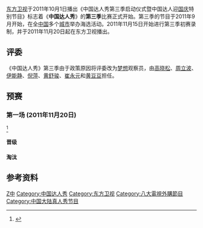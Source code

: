 {{NoteTA
|1=zh-cn:考威尔; zh-hk:高維爾; zh-tw:高維爾
}}
{{Infobox Television|
| show_name            = 中国达人秀（第三季）<br>{{lang|en|China's Got Talent}}
| image                = <!-- 注释出：[[File:Chinasgottalentlogo.jpg|250px]] -->
| caption              =
| genre                = [[真人秀|真人秀]]
| picture_format       = [[480i|480i]] ([[4:3|4:3]]),<br>[[1080i|1080i]] ([[16:9|16:9]])
| runtime              = 60分钟
| creator              = [[西蒙·高維爾|西蒙·高維爾]] （Simon Cowell）
| presenter            = [[程雷|程雷]]
| judges               = [[高晓松|高晓松]]<br />[[周立波_(演员)|周立波]]<br />[[伊能静|伊能静]]<br />[[倪萍|倪萍]]<br />[[黄舒骏|黄舒骏]]<br />[[黄豆豆|黄豆豆]]
| network              = [[东方卫视|东方卫视]]、[[八大綜合台|八大綜合台]]
| country              = {{CHN}}
| first_run            = {{CHN}}、{{TWN}}
| first_aired          = 2011年11月20日 
| last_aired           = 至今
| num_series           = 
| num_episodes         = 4 <small>(截至 2011年11月20日)</small>
| company            = [[FremantleMedia|FremantleMedia]]<br />[[Syco|Syco]] <br />[[上海文化广播影视集团|上海文化广播影视集团]]
| related              = 《[[美国达人|美国达人]]》<br>《[[英国达人|英国达人]]》
| website              =
| imdb_id              =
| tv_com_id            =
}}

[[东方卫视|东方卫视]]于2011年10月1日播出《中国达人秀第三季启动仪式暨中国达人迎[[国庆|国庆]]特别节目》标志着《'''中国达人秀'''》的'''第三季'''比赛正式开始。第三季的节目于2011年9月开始，在全[[中国|中国]]多个[[城市|城市]]举办海选活动。2011年11月15日开始进行第三季初赛录制，并于2011年11月20日起在东方卫视播出。

==评委==
《中国达人秀》第三季由于政策原因将评委改为[[梦想|梦想]]观察员，由[[高晓松|高晓松]]、[[周立波_(演员)|周立波]]、[[伊能静|伊能静]]、[[倪萍|倪萍]]、[[黄舒骏|黄舒骏]]、[[崔永元|崔永元]]和[[黄豆豆|黄豆豆]]担任。

==预赛==
===第一场 (2011年11月20日)===
<ref>{{Cite web |url=http://www.qiyi.com/zongyi/20110502/f61174baf8474970.html |title=EP1 All Rights Reserved. SMG |accessdate=2011-12-11 |archive-date=2011-11-08 |archive-url=https://web.archive.org/web/20111108171432/http://www.qiyi.com/zongyi/20110502/f61174baf8474970.html |dead-url=no }}</ref>
====晋级====

====淘汰====

==参考资料==
{{reflist}}

{{中国达人秀}}

[[Category:东方卫视节目|Z中]]
[[Category:中国达人秀|Category:中国达人秀]]
[[Category:东方卫视|Category:东方卫视]]
[[Category:八大電視外購節目|Category:八大電視外購節目]]
[[Category:中国大陆真人秀节目|Category:中国大陆真人秀节目]]